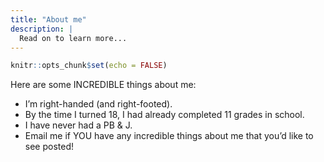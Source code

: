 ```yaml
---
title: "About me"
description: |
  Read on to learn more...
---
```


```r
knitr::opts_chunk$set(echo = FALSE)
```

Here are some INCREDIBLE things about me:

- I'm right-handed (and right-footed).
- By the time I turned 18, I had already completed 11 grades in school.
- I have never had a PB & J.
- Email me if YOU have any incredible things about me that you'd like to see posted!
 
